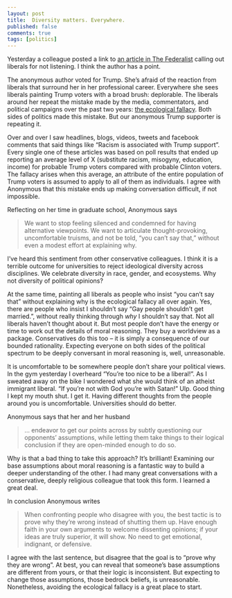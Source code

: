 ```yaml
--- 
layout: post 
title:  Diversity matters. Everywhere. 
published: false 
comments: true
tags: [politics] 
---
```


Yesterday a colleague posted a link to [an article in The Federalist](http://thefederalist.com/2016/11/18/liberals-should-stop-ranting-and-seek-out-silent-trump-voters-like-me/) calling out liberals for not listening. I think the author has a point.

The anonymous author voted for Trump. She's afraid of the reaction from liberals that surround her in her professional career. Everywhere she sees liberals painting Trump voters with a broad brush: deplorable. The liberals around her repeat the mistake made by the media, commentators, and political campaigns over the past two years: [the ecological fallacy](https://en.wikipedia.org/wiki/Ecological_fallacy). Both sides of politics made this mistake. But our anonymous Trump supporter is repeating it.

Over and over I saw headlines, blogs, videos, tweets and facebook comments that said things like "Racism is associated with Trump support". Every single one of these articles was based on poll results that ended up reporting an average level of X (substitute racism, misogyny, education, income) for probable Trump voters compared with probable Clinton voters. The fallacy arises when this average, an attribute of the entire population of Trump voters is assumed to apply to all of them as individuals. I agree with Anonymous that this mistake ends up making conversation difficult, if not impossible.

Reflecting on her time in graduate school, Anonymous says

> We want to stop feeling silenced and condemned for having alternative viewpoints. We want to articulate thought-provoking, uncomfortable truisms, and not be told, “you can’t say that,” without even a modest effort at explaining why.

I've heard this sentiment from other conservative colleagues. I think it is a terrible outcome for universities to reject ideological diversity across disciplines. We celebrate diversity in race, gender, and ecosystems. Why not diversity of political opinions?

At the same time, painting all liberals as people who insist "you can't say that" without explaining why is the ecological fallacy all over again. Yes, there are people who insist I shouldn't say "Gay people shouldn't get married.", without really thinking through *why* I shouldn't say that. Not all liberals haven't thought about it. But most people don't have the energy or time to work out the details of moral reasoning. They buy a worldview as a package. Conservatives do this too -- it is simply a consequence of our bounded rationality. Expecting everyone on both sides of the political spectrum to be deeply conversant in moral reasoning is, well, unreasonable. 

It is uncomfortable to be somewhere people don't share your political views. In the gym yesterday I overheard "You're too nice to be a liberal!". As I sweated away on the bike I wondered what she would think of an atheist immigrant liberal. "If you're not with God you're with Satan!" Ulp. Good thing I kept my mouth shut. I get it. Having different thoughts from the people around you is uncomfortable. Universities should do better. 

Anonymous says that her and her husband

> ... endeavor to get our points across by subtly questioning our opponents’ assumptions, while letting them take things to their logical conclusion if they are open-minded enough to do so.

Why is that a bad thing to take this approach? It's brilliant! Examining our base assumptions about moral reasoning is a fantastic way to build a deeper understanding of the other. I had many great conversations with a conservative, deeply religious colleague that took this form. I learned a great deal.

In conclusion Anonymous writes

> When confronting people who disagree with you, the best tactic is to prove why they’re wrong instead of shutting them up. Have enough faith in your own arguments to welcome dissenting opinions; if your ideas are truly superior, it will show. No need to get emotional, indignant, or defensive. 

I agree with the last sentence, but disagree that the goal is to "prove why they are wrong". At best, you can reveal that someone's base assumptions are different from yours, or that their logic is inconsistent. But expecting to change those assumptions, those bedrock beliefs, is unreasonable. Nonetheless, avoiding the ecological fallacy is a great place to start.